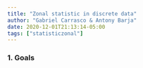 ```yaml
---
title: "Zonal statistic in discrete data"
author: "Gabriel Carrasco & Antony Barja"
date: 2020-12-01T21:13:14-05:00
tags: ["statisticzonal"]
---
```


### 1. Goals
